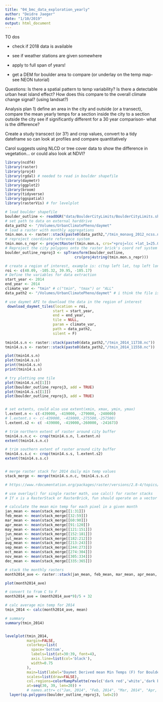 ```yaml
---
title: "04_bmc_data_exploration_yearly"
author: "Deidre Jaeger"
date: "1/10/2019"
output: html_document
---
```

TO dos

- check if 2018 data is available

- see if weather stations are given somewhere

- apply to full span of years!

- get a DEM for boulder area to compare (or underlay on the temp map- see NEON tutorial)

Questions:
Is there a spatial pattern to temp variability? 
Is there a detectable urban heat island effect? 
How does this compare to the overall climate change signal? (using landsat?)

Analysis plan
1) define an area in the city and outside (or a transect), compare the mean yearly temps for a section inside the city to a section outside the city see if significantly different for a 30 year comparison- what is the difference?

Create a study transcect (or 3?) and crop values, convert to a tidy dateframe so can look at profiles and compare quantitatively

Carol suggests using NLCD or tree cover data to show the difference in vegetation... or could also look at NDVI? 

```r
library(ncdf4)
library(raster)
library(proj4)
library(rgdal) # needed to read in boulder shapefile
library(daymetr)
library(ggplot2)
library(broom)
library(tidyverse)
library(ggspatial)
library(rasterVis) # for levelplot
```

```r
# load boulder shapefile
boulder_outline <- readOGR("data/BoulderCityLimits/BoulderCityLimits.shp")
# set path to data on external harddrive
data_path2 <- "/Volumes/UrbanClimatePheno/daymet"
# load a raster with monthly aggregations
tmin.mon.s <- raster::stack(paste0(data_path2,"/tmin_monavg_2012_ncss.nc"))
# reproject coordinate reference system
tmin.mon.s_repr <- projectRaster(tmin.mon.s, crs="+proj=lcc +lat_1=25.00 +lat_2=60.00 +lat_0=42.5 +lon_0=-100.00 +x_0=0 +y_0=0 +ellps=GRS80 +units=m +no_defs")
# Reproject the city polygons onto the raster brick's coord ref system
boulder_outline_reproj3 <- spTransform(boulder_outline,
                                crs(proj4string(tmin.mon.s_repr)))
```



```r

# create a region of interest, example is: c(top left lat, top left long, bottom right lat, bottom right long)
roi <- c(40.09, -105.32, 39.95, -105.17)
# Define the variables for data extraction
start_year <- 2014
end_year <- 2014
climate_var <- "tmin" # c("tmin", "tmax") or "ALL"
data_path2 <- "/Volumes/UrbanClimatePheno/daymet" # i think the file is too large for my computer, switch to an external harddrive for raw data

# use daymet API to download the data in the region of interest
 download_daymet_tiles(location = roi,
                      start = start_year,
                      end = end_year,
                      tile = NULL,
                      param = climate_var,
                      path = data_path2,
                      silent = F)
 
tmin14.s.n <- raster::stack(paste0(data_path2,"/tmin_2014_11738.nc"))
tmin14.s.s <- raster::stack(paste0(data_path2,"/tmin_2014_11558.nc"))

plot(tmin14.s.n)
plot(tmin14.s.s)
print(tmin14.s.n)
print(tmin14.s.s)

# try plotting one tile
plot(tmin14.s.n[[1]])
plot(boulder_outline_reproj3, add = TRUE)
plot(tmin14.s.s[[1]])
plot(boulder_outline_reproj3, add = TRUE)


# set extents, could also use extent(xmin, xmax, ymin, ymax)
l.extent.n <- c(-439000, -419000, -279000, -240000)
# l.extent.s <- c(-439000, -419000,-275500,-257500)
l.extent.s2 <- c( -439000, -419000,-260000, -241673)

# trim northern extent of raster around city buffer
tmin14.s.n.c <- crop(tmin14.s.n, l.extent.n)
extent(tmin14.s.n.c)

# trim southern extent of raster around city buffer
tmin14.s.s.c <- crop(tmin14.s.s, l.extent.s2)
extent(tmin14.s.s.c)


# merge raster stack for 2014 daily min temp values
stack_merge <- merge(tmin14.s.n.c, tmin14.s.s.c)

```

```r
# https://www.rdocumentation.org/packages/raster/versions/2.8-4/topics/calc

# use overlay() for single raster math, use calc() for raster stacks 
# If x is a RasterStack or RasterBrick, fun should operate on a vector of values (one vector for each cell). calc returns a RasterLayer if fun returns a single value (e.g. sum) and it returns a RasterBrick if fun returns more than one number, e.g., fun=quantile

# calculate the mean min temp for each pixel in a given month
jan_mean <- mean(stack_merge[[1:31]])
feb_mean <- mean(stack_merge[[32:59]])
mar_mean <- mean(stack_merge[[60:90]])
apr_mean <- mean(stack_merge[[91:120]])
may_mean <- mean(stack_merge[[121:151]])
jun_mean <- mean(stack_merge[[152:181]])
jul_mean <- mean(stack_merge[[182:212]])
aug_mean <- mean(stack_merge[[213:243]])
sep_mean <- mean(stack_merge[[244:273]])
oct_mean <- mean(stack_merge[[274:304]])
nov_mean <- mean(stack_merge[[305:334]])
dec_mean <- mean(stack_merge[[335:365]])

# stack the monthly rasters
month2014_ave <- raster::stack(jan_mean, feb_mean, mar_mean, apr_mean, may_mean, jun_mean, jul_mean, aug_mean, sep_mean, oct_mean, nov_mean, dec_mean)

plot(month2014_ave)

# convert to from C to F
month2014_ave = (month2014_ave*9)/5 + 32


```

```r

# calc average min temp for 2014
tmin_2014 <- calc(month2014_ave, mean)

# summary
summary(tmin_2014)


levelplot(tmin_2014, 
          margin=FALSE,                       
          colorkey=list(
            space='bottom',                   
            labels=list(at=30:39, font=4),
            axis.line=list(col='black'),
            width=0.75
          ),
          main=list(label="Daymet Derived mean Min Temps (F) for Boulder, CO (2014)", cex=.8),
          scales=list(draw=FALSE),            
          col.regions=colorRampPalette(rev(c('dark red','white','dark blue'))),                   
          at=seq(30, 39, len=20)) +
          # names.attr= c("Jan, 2014", "Feb, 2014", "Mar, 2014", "Apr, 2014", "May, 2014", "Jun, 2014", "Jul, 2014", "Aug, 2014", "Sep, 2014", "Oct, 2014", "Nov, 2014", "Dec, 2014")) +           
  layer(sp.polygons(boulder_outline_reproj3, lwd=2))


```



